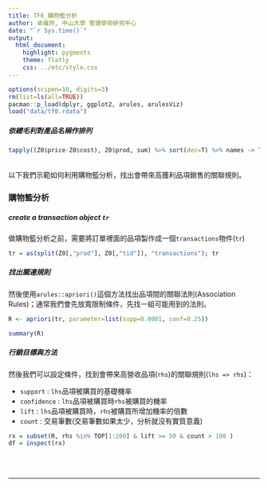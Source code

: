 ---
title: TF6_購物籃分析 
author: 卓雍然, 中山大學 管理學術研究中心
date: "`r Sys.time()`"
output:
  html_document:
    highlight: pygments
    theme: flatly
    css: ../etc/style.css
---

```{r}
options(scipen=10, digits=3)
rm(list=ls(all=TRUE))
pacman::p_load(dplyr, ggplot2, arules, arulesViz)
load("data/tf0.rdata")
```

##### 依總毛利對產品名稱作排列
```{r}
tapply((Z0$price-Z0$cost), Z0$prod, sum) %>% sort(dec=T) %>% names -> TOP
```
<br>
以下我們示範如何利用購物籃分析，找出會帶來高獲利品項銷售的關聯規則。<br>

### 購物籃分析

##### create a transaction object `tr`
做購物籃分析之前，需要將訂單裡面的品項製作成一個`transactions`物件(`tr`)
```{r}
tr = as(split(Z0[,"prod"], Z0[,"tid"]), "transactions"); tr
```

##### 找出關連規則
然後使用`arules::apriori()`這個方法找出品項間的關聯法則(Association Rules)；通常我們會先放寬限制條件，先找一組可能用到的法則。
```{r}
R <- apriori(tr, parameter=list(supp=0.0001, conf=0.25))
```

```{r}
summary(R)
```

##### 行銷目標與方法
然後我們可以設定條件，找到會帶來高營收品項(`rhs`)的關聯規則(`lhs => rhs`)：

+ `support` : `lhs`品項被購買的基礎機率
+ `confidence` : `lhs`品項被購買時`rhs`被購買的機率
+ `lift` : `lhs`品項被購買時，`rhs`被購買所增加機率的倍數
+ `count` : 交易筆數(交易筆數如果太少，分析就沒有實質意義)

```{r}
rx = subset(R, rhs %in% TOP[1:200] & lift >= 50 & count > 100 )
df = inspect(rx)
```

<br><br><hr>

